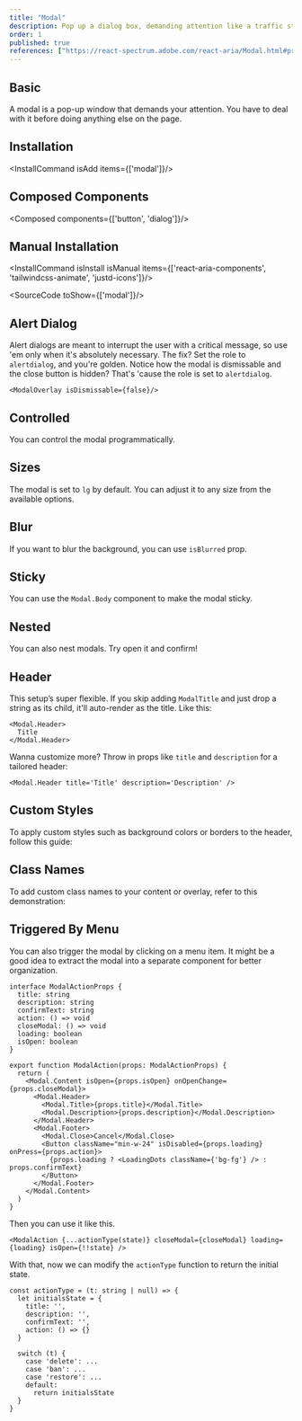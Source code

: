 ```yaml
---
title: "Modal"
description: Pop up a dialog box, demanding attention like a traffic stop sign, ideal for critical interactions..
order: 1
published: true
references: ["https://react-spectrum.adobe.com/react-aria/Modal.html#props", "https://github.com/jamiebuilds/tailwindcss-animate"]
---
```



## Basic
A modal is a pop-up window that demands your attention. You have to deal with it before doing anything else on the page.
<How toUse="overlays/modal-demo" />

## Installation
<InstallCommand isAdd items={['modal']}/>

## Composed Components
<Composed components={['button', 'dialog']}/>

## Manual Installation
<InstallCommand isInstall isManual items={['react-aria-components', 'tailwindcss-animate', 'justd-icons']}/>

<SourceCode toShow={['modal']}/>

## Alert Dialog
Alert dialogs are meant to interrupt the user with a critical message, so use 'em only when it's absolutely necessary. The fix? Set the role to `alertdialog`, and you're golden.
<How toUse="overlays/alert-dialog-demo" />
Notice how the modal is dismissable and the close button is hidden? That's 'cause the role is set to `alertdialog`.

```tsx
<ModalOverlay isDismissable={false}/>
```

## Controlled
You can control the modal programmatically.
<How toUse="overlays/modal-controlled-demo" />

## Sizes
The modal is set to `lg` by default. You can adjust it to any size from the available options.
<How toUse="overlays/modal-size-demo" />

## Blur
If you want to blur the background, you can use `isBlurred` prop.
<How toUse="overlays/modal-blur-demo" />

## Sticky
You can use the `Modal.Body` component to make the modal sticky.
<How toUse="overlays/modal-sticky-demo" />

## Nested
You can also nest modals. Try open it and confirm!
<How toUse="overlays/modal-nested-demo" />

## Header
This setup’s super flexible. If you skip adding `ModalTitle` and just drop a string as its child, it'll auto-render as the title. Like this:
```
<Modal.Header>
  Title
</Modal.Header>
```
Wanna customize more? Throw in props like `title` and `description` for a tailored header:
```
<Modal.Header title='Title' description='Description' />
```

## Custom Styles
To apply custom styles such as background colors or borders to the header, follow this guide:
<How toUse="overlays/modal-custom-style-demo" />

## Class Names
To add custom class names to your content or overlay, refer to this demonstration:
<How toUse="overlays/modal-classnames-demo" />

## Triggered By Menu
You can also trigger the modal by clicking on a menu item.
<How toUse="overlays/modal-triggered-by-menu-demo" />
It might be a good idea to extract the modal into a separate component for better organization.

```
interface ModalActionProps {
  title: string
  description: string
  confirmText: string
  action: () => void
  closeModal: () => void
  loading: boolean
  isOpen: boolean
}

export function ModalAction(props: ModalActionProps) {
  return (
    <Modal.Content isOpen={props.isOpen} onOpenChange={props.closeModal}>
      <Modal.Header>
        <Modal.Title>{props.title}</Modal.Title>
        <Modal.Description>{props.description}</Modal.Description>
      </Modal.Header>
      <Modal.Footer>
        <Modal.Close>Cancel</Modal.Close>
        <Button className="min-w-24" isDisabled={props.loading} onPress={props.action}>
          {props.loading ? <LoadingDots className={'bg-fg'} /> : props.confirmText}
        </Button>
      </Modal.Footer>
    </Modal.Content>
  )
}
```

Then you can use it like this.

```
<ModalAction {...actionType(state)} closeModal={closeModal} loading={loading} isOpen={!!state} />
```

With that, now we can modify the `actionType` function to return the initial state.

```tsx
const actionType = (t: string | null) => {
  let initialsState = {
    title: '',
    description: '',
    confirmText: '',
    action: () => {}
  }

  switch (t) {
    case 'delete': ...
    case 'ban': ...
    case 'restore': ...
    default:
      return initialsState
  }
}
```
